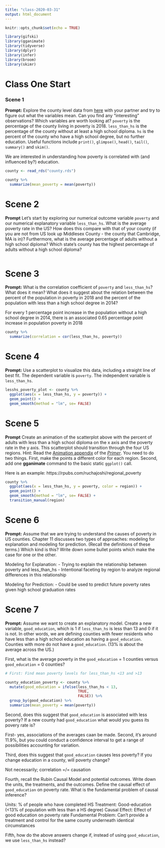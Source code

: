 ```yaml
---
title: "class-2020-03-31"
output: html_document
---
```


```r
knitr::opts_chunk$set(echo = TRUE)

library(gifski)
library(gganimate)
library(tidyverse)
library(dplyr)
library(infer)
library(broom)
library(skimr)
```


# Class One Start

### Scene 1

**Prompt:** Explore the county level data from [here](https://www.ers.usda.gov/data-products/county-level-data-sets/download-data/) with your partner and try to figure out what the variables mean. Can you find any "interesting" observations? Which variables are worth looking at? `poverty` is the percentage of the county living in poverty is 2018. `less_than_hs` is the percentage of the county without at least a high school diploma. `hs` is the percent of the county who have a high school degree, but no further education. Useful functions include `print()`, `glimpse()`, `head()`, `tail()`, `summary()` and `skim()`. 

We are interested in understanding how poverty is correlated with (and influenced by?) education.


```r

county <- read_rds("county.rds")

county %>% 
  summarize(mean_poverty = mean(poverty))

```

# Scene 2

**Prompt** Let’s start by exploring our numerical outcome variable `poverty` and our numerical explanatory variable `less_than_hs`. What is the average poverty rate in the US? How does this compare with that of your county (if you are not from US look up Middlesex County - the county that Cambridge, MA is in)? Furthermore, what is the average percentage of adults without a high school diploma? Which state's county has the highest percentage of adults without a high school diploma?


```r

```


# Scene 3

**Prompt:** What is the correlation coefficient of `poverty` and `less_than_hs`? What does it mean? What does it suggest about the relation between the percent of the population in poverty in 2018 and the percent of the population with less than a high school degree in 2014? 

For every 1 percentage point increase in the population without a high school degree in 2014, there is an associated 0.65 percentage point increase in population poverty in 2018

```r

county %>% 
  summarize(correlation = cor(less_than_hs, poverty))

```

# Scene 4

**Prompt:** Use a scatterplot to visualize this data, including a straight line of best fit. The dependent variable is `poverty`. The independent variable is `less_than_hs`.

```r

lesshs_poverty_plot <- county %>% 
  ggplot(aes(x = less_than_hs, y = poverty)) +
  geom_point() +
  geom_smooth(method = "lm", se= FALSE)

```

# Scene 5

**Prompt** Create an animation of the scatterplot above with the percent of adults with less than a high school diploma on the x axis and the poverty rate in the y axis. This scatterplot should transition through the four US regions. Hint: Read the [Animation appendix](https://davidkane9.github.io/PPBDS/C-animation.html) of the *[Primer](https://davidkane9.github.io/PPBDS/)*. You need to do two things. First, make the points a different color for each region. Second, add one **gganimate** command to the basic static `ggplot()` call.

Here is an example: https://rpubs.com/ruchajoshi/regional_poverty

```r

county %>% 
  ggplot(aes(x = less_than_hs, y = poverty, color = region)) +
  geom_point() +
  geom_smooth(method = "lm", se= FALSE) +
  transition_manual(region)

```

# Scene 6

**Prompt:** Assume that we are trying to understand the causes of poverty in US counties. Chapter 11 discusses two types of approaches: modeling for explanation and modeling for prediction. (Recall the definitions of these terms.) Which kind is this? Write down some bullet points which make the case for one or the other. 

Modeling for Explanation:
- Trying to explain the relationship between poverty and less_than_hs
- Intentional faceting by region to analyze regional differences in this relationship

Modeling for Prediction: 
- Could be used to predict future poverty rates given high school graduation rates

# Scene 7

**Prompt:** Assume we want to create an explanatory model. Create a new variable, `good_education`, which is 1 if `less_than_hs` is less than 13 and 0 if it is not. In other words, we are defining counties with fewer residents who have less than a high school education as having a `good_education`. Counties with more do not have a `good_education`. (13% is about the average across the US.)  

First, what is the average poverty in the `good_education` = 1 counties versus `good_education` = 0 counties?

```r

# First: Find mean poverty levels for less_than_hs <13 and >13

county_education_poverty <- county %>% 
  mutate(good_education = ifelse(less_than_hs < 13,
                                 TRUE,
                                 FALSE)) %>% 
  group_by(good_education) %>% 
  summarize(mean_poverty = mean(poverty))

```

Second, does this suggest that `good_education` is associated with less poverty? If a new county had `good_education` what would you guess its povery rate is?

  First- yes, associations of the averages caan be made. Second, it's around 11.9%, but you could conduct a confidence interval to get a range of possibilities accounting for variation.

Third, does this suggest that `good_education` causes less poverty? If you change education in a county, will poverty change?

  Not necessarily; correlation =/= causation

Fourth, recall the Rubin Causal Model and potential outcomes. Write down the units, the treatments, and the outcomes. Define the causal effect of `good_education` on poverty rate. What is the fundamental problem of causal inference?

  Units: % of people who have completed HS
  Treatment: Good-education (<13% of population with less than a HS degree)
  Causal Effect: Effect of good education on poverty rate
  Fundamental Problem: Can't provide a treatment and control for the same county underneath identical circumstances
  
Fifth, how do the above answers change if, instead of using `good_education`, we use `less_than_hs` instead?
  
  
  